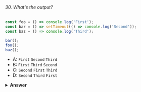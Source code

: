 ###### 30. What's the output?

```javascript
const foo = () => console.log('First');
const bar = () => setTimeout(() => console.log('Second'));
const baz = () => console.log('Third');

bar();
foo();
baz();
```

- A: `First` `Second` `Third`
- B: `First` `Third` `Second`
- C: `Second` `First` `Third`
- D: `Second` `Third` `First`

<details>
<summary>
<b>Answer</b>
</summary>

#### Answer: B

We have a `setTimeout` function and invoked it first. Yet, it was logged last.

This is because in browsers, we don't just have the runtime engine, we also have something called a `WebAPI`. The `WebAPI` gives us the `setTimeout` function to start with, and for example the DOM.

After the _callback_ is pushed to the WebAPI, the `setTimeout` function itself (but not the callback!) is popped off the stack.

<img src='https://i.imgur.com/X5wsHOg.png' width='200' />

Now, `foo` gets invoked, and `"First"` is being logged.

<img src='https://i.imgur.com/Pvc0dGq.png' width='200' />

`foo` is popped off the stack, and `baz` gets invoked. `"Third"` gets logged.

<img src='https://i.imgur.com/WhA2bCP.png' width='200' />

The WebAPI can't just add stuff to the stack whenever it's ready. Instead, it pushes the callback function to something called the _queue_.

<img src='https://i.imgur.com/NSnDZmU.png' width='200' />

This is where an event loop starts to work. An **event loop** looks at the stack and task queue. If the stack is empty, it takes the first thing on the queue and pushes it onto the stack.

<img src='https://i.imgur.com/uyiScAI.png' width='200' />

`bar` gets invoked, `"Second"` gets logged, and it's popped off the stack.

</details>
